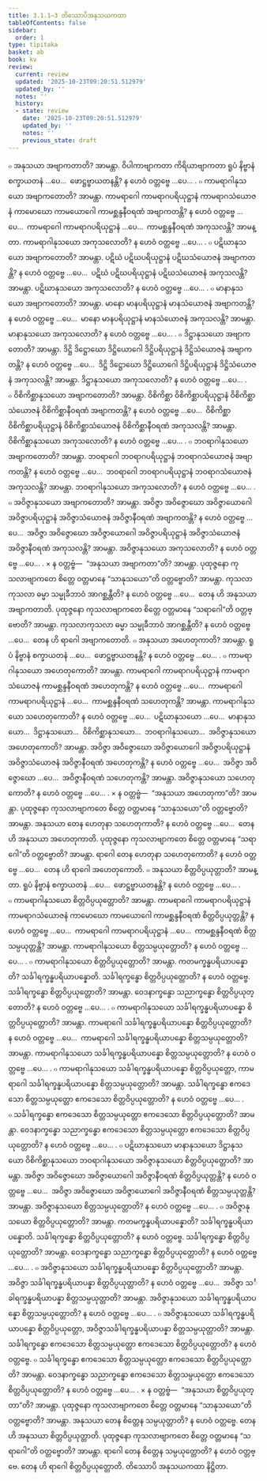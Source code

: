 ```yaml
---
title: 3.1.1–3 တိဿောပိအနုသယကထာ
tableOfContents: false
sidebar:
  order: 1
type: tipitaka
basket: ab
book: kv
review:
  current: review
  updated: '2025-10-23T09:20:51.512979'
  updated_by: ''
  notes: ''
  history:
  - state: review
    date: '2025-10-23T09:20:51.512979'
    updated_by: ''
    notes: ''
    previous_state: draft
---
```



<ReviewStatus review={frontmatter.review} showDetails={true} />

<HypothesisAnnotation frontmatter={frontmatter} />

<DynamicBreadcrumb />

<Division number="605" book="kv" e="ch" v="32" p="323">

<Paragraph number="2012" book="kv">
๐ အနုသယာ အဗျာကတာတိ? အာမန္တာ. ဝိပါကာဗျာကတာ ကိရိယာဗျာကတာ ရူပံ နိဗ္ဗာနံ စက္ခာယတနံ …ပေ…  ဖောဋ္ဌဗ္ဗာယတနန္တိ? န ဟေဝံ ဝတ္တဗ္ဗေ …ပေ… .
</Paragraph>

<Paragraph number="2013" book="kv">
๐ ကာမရာဂါနုသယော အဗျာကတောတိ? အာမန္တာ. ကာမရာဂေါ ကာမရာဂပရိယုဋ္ဌာနံ ကာမရာဂသံယောဇနံ ကာမောဃော ကာမယောဂေါ ကာမစ္ဆန္ဒနီဝရဏံ အဗျာကတန္တိ? န ဟေဝံ ဝတ္တဗ္ဗေ …ပေ…  ကာမရာဂေါ ကာမရာဂပရိယုဋ္ဌာနံ …ပေ…  ကာမစ္ဆန္ဒနီဝရဏံ အကုသလန္တိ? အာမန္တာ. ကာမရာဂါနုသယော အကုသလောတိ? န ဟေဝံ ဝတ္တဗ္ဗေ …ပေ… .
</Paragraph>

<Paragraph number="2014" book="kv">
๐ ပဋိဃာနုသယော အဗျာကတောတိ? အာမန္တာ. ပဋိဃံ ပဋိဃပရိယုဋ္ဌာနံ ပဋိဃသံယောဇနံ အဗျာကတန္တိ? န ဟေဝံ ဝတ္တဗ္ဗေ …ပေ…  ပဋိဃံ ပဋိဃပရိယုဋ္ဌာနံ ပဋိဃသံယောဇနံ အကုသလန္တိ? အာမန္တာ. ပဋိဃာနုသယော အကုသလောတိ? န ဟေဝံ ဝတ္တဗ္ဗေ …ပေ… .
</Paragraph>

<Paragraph number="2015" book="kv">
๐ မာနာနုသယော အဗျာကတောတိ? အာမန္တာ. မာနော မာနပရိယုဋ္ဌာနံ မာနသံယောဇနံ အဗျာကတန္တိ? န ဟေဝံ ဝတ္တဗ္ဗေ …ပေ…  မာနော မာနပရိယုဋ္ဌာနံ မာနသံယောဇနံ အကုသလန္တိ? အာမန္တာ. မာနာနုသယော အကုသလောတိ? န ဟေဝံ ဝတ္တဗ္ဗေ …ပေ… .
</Paragraph>

<Paragraph number="2016" book="kv">
๐ ဒိဋ္ဌာနုသယော အဗျာကတောတိ? အာမန္တာ. ဒိဋ္ဌိ ဒိဋ္ဌောဃော ဒိဋ္ဌိယောဂေါ ဒိဋ္ဌိပရိယုဋ္ဌာနံ ဒိဋ္ဌိသံယောဇနံ အဗျာကတန္တိ? န ဟေဝံ ဝတ္တဗ္ဗေ …ပေ…  ဒိဋ္ဌိ ဒိဋ္ဌောဃော ဒိဋ္ဌိယောဂေါ ဒိဋ္ဌိပရိယုဋ္ဌာနံ ဒိဋ္ဌိသံယောဇနံ အကုသလန္တိ? အာမန္တာ. ဒိဋ္ဌာနုသယော အကုသလောတိ? န ဟေဝံ ဝတ္တဗ္ဗေ …ပေ… .
</Paragraph>

<Paragraph number="2017" book="kv">
๐ ဝိစိကိစ္ဆာနုသယော အဗျာကတောတိ? အာမန္တာ. ဝိစိကိစ္ဆာ ဝိစိကိစ္ဆာပရိယုဋ္ဌာနံ ဝိစိကိစ္ဆာသံယောဇနံ ဝိစိကိစ္ဆာနီဝရဏံ အဗျာကတန္တိ? န ဟေဝံ ဝတ္တဗ္ဗေ …ပေ…  ဝိစိကိစ္ဆာ ဝိစိကိစ္ဆာပရိယုဋ္ဌာနံ ဝိစိကိစ္ဆာသံယောဇနံ ဝိစိကိစ္ဆာနီဝရဏံ အကုသလန္တိ? အာမန္တာ. ဝိစိကိစ္ဆာနုသယော အကုသလောတိ? န ဟေဝံ ဝတ္တဗ္ဗေ …ပေ… .
</Paragraph>

<Paragraph number="2018" book="kv">
๐ ဘဝရာဂါနုသယော အဗျာကတောတိ? အာမန္တာ. ဘဝရာဂေါ ဘဝရာဂပရိယုဋ္ဌာနံ ဘဝရာဂသံယောဇနံ အဗျာကတန္တိ? န ဟေဝံ ဝတ္တဗ္ဗေ …ပေ…  ဘဝရာဂေါ ဘဝရာဂပရိယုဋ္ဌာနံ ဘဝရာဂသံယောဇနံ အကုသလန္တိ? အာမန္တာ. ဘဝရာဂါနုသယော အကုသလောတိ? န ဟေဝံ ဝတ္တဗ္ဗေ …ပေ… .
</Paragraph>

<Paragraph number="2019" book="kv">
๐ အဝိဇ္ဇာနုသယော အဗျာကတောတိ? အာမန္တာ. အဝိဇ္ဇာ အဝိဇ္ဇောဃော အဝိဇ္ဇာယောဂေါ အဝိဇ္ဇာပရိယုဋ္ဌာနံ အဝိဇ္ဇာသံယောဇနံ အဝိဇ္ဇာနီဝရဏံ အဗျာကတန္တိ? န ဟေဝံ ဝတ္တဗ္ဗေ …ပေ…  အဝိဇ္ဇာ အဝိဇ္ဇောဃော အဝိဇ္ဇာယောဂေါ အဝိဇ္ဇာပရိယုဋ္ဌာနံ အဝိဇ္ဇာသံယောဇနံ အဝိဇ္ဇာနီဝရဏံ အကုသလန္တိ? အာမန္တာ. အဝိဇ္ဇာနုသယော အကုသလောတိ? န ဟေဝံ ဝတ္တဗ္ဗေ …ပေ… .
</Paragraph>

</Division>
<Division number="606" book="kv" e="ch" v="32" p="324">

<Paragraph number="2020" book="kv">
× န ဝတ္တဗ္ဗံ—  “အနုသယာ အဗျာကတာ”တိ? အာမန္တာ. ပုထုဇ္ဇနော ကုသလာဗျာကတေ စိတ္တေ ဝတ္တမာနေ “သာနုသယော”တိ ဝတ္တဗ္ဗောတိ? အာမန္တာ. ကုသလာကုသလာ ဓမ္မာ သမ္မုခီဘာဝံ အာဂစ္ဆန္တီတိ? န ဟေဝံ ဝတ္တဗ္ဗေ …ပေ…  တေန ဟိ အနုသယာ အဗျာကတာတိ. ပုထုဇ္ဇနော ကုသလာဗျာကတေ စိတ္တေ ဝတ္တမာနေ “သရာဂေါ”တိ ဝတ္တဗ္ဗောတိ? အာမန္တာ. ကုသလာကုသလာ ဓမ္မာ သမ္မုခီဘာဝံ အာဂစ္ဆန္တီတိ? န ဟေဝံ ဝတ္တဗ္ဗေ …ပေ…  တေန ဟိ ရာဂေါ အဗျာကတောတိ.
</Paragraph>

</Division>
<Division number="607" book="kv" e="ch" v="32" p="325">

<Paragraph number="2021" book="kv">
๐ အနုသယာ အဟေတုကာတိ? အာမန္တာ. ရူပံ နိဗ္ဗာနံ စက္ခာယတနံ …ပေ…  ဖောဋ္ဌဗ္ဗာယတနန္တိ? န ဟေဝံ ဝတ္တဗ္ဗေ …ပေ… .
</Paragraph>

<Paragraph number="2022" book="kv">
๐ ကာမရာဂါနုသယော အဟေတုကောတိ? အာမန္တာ. ကာမရာဂေါ ကာမရာဂပရိယုဋ္ဌာနံ ကာမရာဂသံယောဇနံ ကာမစ္ဆန္ဒနီဝရဏံ အဟေတုကန္တိ? န ဟေဝံ ဝတ္တဗ္ဗေ …ပေ…  ကာမရာဂေါ ကာမရာဂပရိယုဋ္ဌာနံ …ပေ…  ကာမစ္ဆန္ဒနီဝရဏံ သဟေတုကန္တိ? အာမန္တာ. ကာမရာဂါနုသယော သဟေတုကောတိ? န ဟေဝံ ဝတ္တဗ္ဗေ …ပေ…  ပဋိဃာနုသယော …ပေ…  မာနာနုသယော…  ဒိဋ္ဌာနုသယော…  ဝိစိကိစ္ဆာနုသယော…  ဘဝရာဂါနုသယော…  အဝိဇ္ဇာနုသယော အဟေတုကောတိ? အာမန္တာ. အဝိဇ္ဇာ အဝိဇ္ဇောဃော အဝိဇ္ဇာယောဂေါ အဝိဇ္ဇာပရိယုဋ္ဌာနံ အဝိဇ္ဇာသံယောဇနံ အဝိဇ္ဇာနီဝရဏံ အဟေတုကန္တိ? န ဟေဝံ ဝတ္တဗ္ဗေ …ပေ…  အဝိဇ္ဇာ အဝိဇ္ဇောဃော …ပေ…  အဝိဇ္ဇာနီဝရဏံ သဟေတုကန္တိ? အာမန္တာ. အဝိဇ္ဇာနုသယော သဟေတုကောတိ? န ဟေဝံ ဝတ္တဗ္ဗေ …ပေ… .
</Paragraph>

</Division>
<Division number="608" book="kv" e="ch" v="32" p="325">

<Paragraph number="2023" book="kv">
× န ဝတ္တဗ္ဗံ—  “အနုသယာ အဟေတုကာ”တိ? အာမန္တာ. ပုထုဇ္ဇနော ကုသလာဗျာကတေ စိတ္တေ ဝတ္တမာနေ “သာနုသယော”တိ ဝတ္တဗ္ဗောတိ? အာမန္တာ. အနုသယာ တေန ဟေတုနာ သဟေတုကာတိ? န ဟေဝံ ဝတ္တဗ္ဗေ …ပေ…  တေန ဟိ အနုသယာ အဟေတုကာတိ. ပုထုဇ္ဇနော ကုသလာဗျာကတေ စိတ္တေ ဝတ္တမာနေ “သရာဂေါ”တိ ဝတ္တဗ္ဗောတိ? အာမန္တာ. ရာဂေါ တေန ဟေတုနာ သဟေတုကောတိ? န ဟေဝံ ဝတ္တဗ္ဗေ …ပေ…  တေန ဟိ ရာဂေါ အဟေတုကောတိ.
</Paragraph>

</Division>
<Division number="609" book="kv" e="ch" v="32" p="325">

<Paragraph number="2024" book="kv">
๐ အနုသယာ စိတ္တဝိပ္ပယုတ္တာတိ? အာမန္တာ. ရူပံ နိဗ္ဗာနံ စက္ခာယတနံ …ပေ…  ဖောဋ္ဌဗ္ဗာယတနန္တိ? န ဟေဝံ ဝတ္တဗ္ဗေ …ပေ… .
</Paragraph>

<Paragraph number="2025" book="kv">
๐ ကာမရာဂါနုသယော စိတ္တဝိပ္ပယုတ္တောတိ? အာမန္တာ. ကာမရာဂေါ ကာမရာဂပရိယုဋ္ဌာနံ ကာမရာဂသံယောဇနံ ကာမောဃော ကာမယောဂေါ ကာမစ္ဆန္ဒနီဝရဏံ စိတ္တဝိပ္ပယုတ္တန္တိ? န ဟေဝံ ဝတ္တဗ္ဗေ …ပေ…  ကာမရာဂေါ ကာမရာဂပရိယုဋ္ဌာနံ …ပေ…  ကာမစ္ဆန္ဒနီဝရဏံ စိတ္တသမ္ပယုတ္တန္တိ? အာမန္တာ. ကာမရာဂါနုသယော စိတ္တသမ္ပယုတ္တောတိ? န ဟေဝံ ဝတ္တဗ္ဗေ …ပေ… .
</Paragraph>

</Division>
<Division number="610" book="kv" e="ch" v="32" p="325">

<Paragraph number="2026" book="kv">
๐ ကာမရာဂါနုသယော စိတ္တဝိပ္ပယုတ္တောတိ? အာမန္တာ. ကတမက္ခန္ဓပရိယာပန္နောတိ? သင်္ခါရက္ခန္ဓပရိယာပန္နောတိ. သင်္ခါရက္ခန္ဓော စိတ္တဝိပ္ပယုတ္တောတိ? န ဟေဝံ ဝတ္တဗ္ဗေ. သင်္ခါရက္ခန္ဓော စိတ္တဝိပ္ပယုတ္တောတိ? အာမန္တာ. ဝေဒနာက္ခန္ဓော သညာက္ခန္ဓော စိတ္တဝိပ္ပယုတ္တောတိ? န ဟေဝံ ဝတ္တဗ္ဗေ …ပေ… .
</Paragraph>

<Paragraph number="2027" book="kv">
๐ ကာမရာဂါနုသယော သင်္ခါရက္ခန္ဓပရိယာပန္နော စိတ္တဝိပ္ပယုတ္တောတိ? အာမန္တာ. ကာမရာဂေါ သင်္ခါရက္ခန္ဓပရိယာပန္နော စိတ္တဝိပ္ပယုတ္တောတိ? န ဟေဝံ ဝတ္တဗ္ဗေ …ပေ…  ကာမရာဂေါ သင်္ခါရက္ခန္ဓပရိယာပန္နော စိတ္တသမ္ပယုတ္တောတိ? အာမန္တာ. ကာမရာဂါနုသယော သင်္ခါရက္ခန္ဓပရိယာပန္နော စိတ္တသမ္ပယုတ္တောတိ? န ဟေဝံ ဝတ္တဗ္ဗေ …ပေ… .
</Paragraph>

<Paragraph number="2028" book="kv">
๐ ကာမရာဂါနုသယော သင်္ခါရက္ခန္ဓပရိယာပန္နော စိတ္တဝိပ္ပယုတ္တော, ကာမရာဂေါ သင်္ခါရက္ခန္ဓပရိယာပန္နော စိတ္တသမ္ပယုတ္တောတိ? အာမန္တာ. သင်္ခါရက္ခန္ဓော ဧကဒေသော စိတ္တသမ္ပယုတ္တော ဧကဒေသော စိတ္တဝိပ္ပယုတ္တောတိ? န ဟေဝံ ဝတ္တဗ္ဗေ …ပေ… .
</Paragraph>

<Paragraph number="2029" book="kv">
๐ သင်္ခါရက္ခန္ဓော ဧကဒေသော စိတ္တသမ္ပယုတ္တော ဧကဒေသော စိတ္တဝိပ္ပယုတ္တောတိ? အာမန္တာ. ဝေဒနာက္ခန္ဓော သညာက္ခန္ဓော ဧကဒေသော စိတ္တသမ္ပယုတ္တော ဧကဒေသော စိတ္တဝိပ္ပယုတ္တောတိ? န ဟေဝံ ဝတ္တဗ္ဗေ …ပေ… .
</Paragraph>

</Division>
<Division number="611" book="kv" e="ch" v="32" p="326">

<Paragraph number="2030" book="kv">
๐ ပဋိဃာနုသယော မာနာနုသယော ဒိဋ္ဌာနုသယော ဝိစိကိစ္ဆာနုသယော ဘဝရာဂါနုသယော အဝိဇ္ဇာနုသယော စိတ္တဝိပ္ပယုတ္တောတိ? အာမန္တာ. အဝိဇ္ဇာ အဝိဇ္ဇောဃော အဝိဇ္ဇာယောဂေါ အဝိဇ္ဇာနီဝရဏံ စိတ္တဝိပ္ပယုတ္တန္တိ? န ဟေဝံ ဝတ္တဗ္ဗေ …ပေ…  အဝိဇ္ဇာ အဝိဇ္ဇောဃော အဝိဇ္ဇာယောဂေါ အဝိဇ္ဇာနီဝရဏံ စိတ္တသမ္ပယုတ္တန္တိ? အာမန္တာ. အဝိဇ္ဇာနုသယော စိတ္တသမ္ပယုတ္တောတိ? န ဟေဝံ ဝတ္တဗ္ဗေ …ပေ… .
</Paragraph>

</Division>
<Division number="612" book="kv" e="ch" v="32" p="326">

<Paragraph number="2031" book="kv">
๐ အဝိဇ္ဇာနုသယော စိတ္တဝိပ္ပယုတ္တောတိ? အာမန္တာ. ကတမက္ခန္ဓပရိယာပန္နောတိ? သင်္ခါရက္ခန္ဓပရိယာပန္နောတိ. သင်္ခါရက္ခန္ဓော စိတ္တဝိပ္ပယုတ္တောတိ? န ဟေဝံ ဝတ္တဗ္ဗေ. သင်္ခါရက္ခန္ဓော စိတ္တဝိပ္ပယုတ္တောတိ? အာမန္တာ. ဝေဒနာက္ခန္ဓော သညာက္ခန္ဓော စိတ္တဝိပ္ပယုတ္တောတိ? န ဟေဝံ ဝတ္တဗ္ဗေ …ပေ… .
</Paragraph>

<Paragraph number="2032" book="kv">
๐ အဝိဇ္ဇာနုသယော သင်္ခါရက္ခန္ဓပရိယာပန္နော စိတ္တဝိပ္ပယုတ္တောတိ? အာမန္တာ. အဝိဇ္ဇာ သင်္ခါရက္ခန္ဓပရိယာပန္နာ စိတ္တဝိပ္ပယုတ္တာတိ? န ဟေဝံ ဝတ္တဗ္ဗေ …ပေ…  အဝိဇ္ဇာ သင်္ခါရက္ခန္ဓပရိယာပန္နာ စိတ္တသမ္ပယုတ္တာတိ? အာမန္တာ. အဝိဇ္ဇာနုသယော သင်္ခါရက္ခန္ဓပရိယာပန္နော စိတ္တသမ္ပယုတ္တောတိ? န ဟေဝံ ဝတ္တဗ္ဗေ …ပေ… .
</Paragraph>

<Paragraph number="2033" book="kv">
๐ အဝိဇ္ဇာနုသယော သင်္ခါရက္ခန္ဓပရိယာပန္နော စိတ္တဝိပ္ပယုတ္တော, အဝိဇ္ဇာသင်္ခါရက္ခန္ဓပရိယာပန္နာ စိတ္တသမ္ပယုတ္တာတိ? အာမန္တာ. သင်္ခါရက္ခန္ဓော ဧကဒေသော စိတ္တသမ္ပယုတ္တော ဧကဒေသော စိတ္တဝိပ္ပယုတ္တောတိ? န ဟေဝံ ဝတ္တဗ္ဗေ.
</Paragraph>

<Paragraph number="2034" book="kv">
๐ သင်္ခါရက္ခန္ဓော ဧကဒေသော စိတ္တသမ္ပယုတ္တော ဧကဒေသော စိတ္တဝိပ္ပယုတ္တောတိ? အာမန္တာ. ဝေဒနာက္ခန္ဓော သညာက္ခန္ဓော ဧကဒေသော စိတ္တသမ္ပယုတ္တော ဧကဒေသော စိတ္တဝိပ္ပယုတ္တောတိ? န ဟေဝံ ဝတ္တဗ္ဗေ …ပေ… .
</Paragraph>

</Division>
<Division number="613" book="kv" e="ch" v="32" p="327">

<Paragraph number="2035" book="kv">
× န ဝတ္တဗ္ဗံ—  “အနုသယာ စိတ္တဝိပ္ပယုတ္တာ”တိ? အာမန္တာ. ပုထုဇ္ဇနော ကုသလာဗျာကတေ စိတ္တေ ဝတ္တမာနေ “သာနုသယော”တိ ဝတ္တဗ္ဗောတိ? အာမန္တာ. အနုသယာ တေန စိတ္တေန သမ္ပယုတ္တာတိ? န ဟေဝံ ဝတ္တဗ္ဗေ. တေန ဟိ အနုသယာ စိတ္တဝိပ္ပယုတ္တာတိ. ပုထုဇ္ဇနော ကုသလာဗျာကတေ စိတ္တေ ဝတ္တမာနေ “သရာဂေါ”တိ ဝတ္တဗ္ဗောတိ? အာမန္တာ. ရာဂေါ တေန စိတ္တေန သမ္ပယုတ္တောတိ? န ဟေဝံ ဝတ္တဗ္ဗေ. တေန ဟိ ရာဂေါ စိတ္တဝိပ္ပယုတ္တောတိ.

</Paragraph>
</Division>

<Paragraph number="2036" type="center" book="kv">
တိဿောပိ အနုသယကထာ နိဋ္ဌိတာ.
</Paragraph>